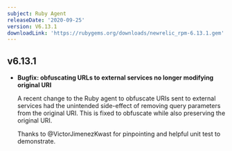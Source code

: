 ```yaml
---
subject: Ruby Agent
releaseDate: '2020-09-25'
version: V6.13.1
downloadLink: 'https://rubygems.org/downloads/newrelic_rpm-6.13.1.gem'
---
```


## v6.13.1

* **Bugfix: obfuscating URLs to external services no longer modifying original URI**

  A recent change to the Ruby agent to obfuscate URIs sent to external services had the unintended side-effect of removing query parameters from the original URI. This is fixed to obfuscate while also preserving the original URI.

  Thanks to @VictorJimenezKwast for pinpointing and helpful unit test to demonstrate.
